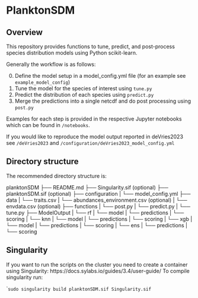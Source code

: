 
# PlanktonSDM

## Overview

This repository provides functions to tune, predict, and post-process species distribution models using Python scikit-learn.

Generally the workflow is as follows:

0. Define the model setup in a model_config.yml file (for an example see `example_model_config`)
1. Tune the model for the species of interest using `tune.py`
2. Predict the distribution of each species using `predict.py`
3. Merge the predictions into a single netcdf and do post processing using `post.py`


Examples for each step is provided in the respective Jupyter notebooks which can be found in `/notebooks`.

If you would like to reproduce the model output reported in deVries2023 see  `/deVries2023` and `/configuration/deVries2023_model_config.yml`


## Directory structure

The recommended directory structure is:

planktonSDM
├── README.md
├── Singularity.sif (optional)
├── planktonSDM.sif (optional)
├── configuration
|   └── model_config.yml
├── data
|   └── traits.csv
|   └── abundances_environment.csv (optional)
|   └── envdata.csv (optional)
├── functions
|   └── post.py
|   └── predict.py
|   └── tune.py
├── ModelOutput
|   └── rf
|       └── model
|       └── predictions
|       └── scoring
|   └── knn
|       └── model
|       └── predictions
|       └── scoring
|   └── xgb
|       └── model
|       └── predictions
|       └── scoring
|   └── ens
|       └── predictions
|       └── scoring


## Singularity

If you want to run the scripts on the cluster you need to create a container using Singularity: https://docs.sylabs.io/guides/3.4/user-guide/
To compile singularity run:

``` sudo singularity build planktonSDM.sif Singularity.sif  ``


